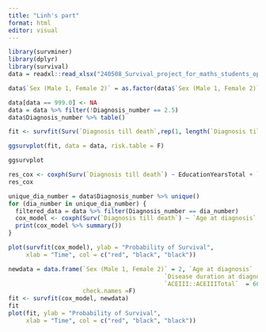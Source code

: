 ```yaml
---
title: "Linh's part"
format: html
editor: visual
---
```


```r
library(survminer)
library(dplyr)
library(survival)
data = readxl::read_xlsx("240508_Survival_project_for_maths_students_opened.xlsx")
```

```r
data$`Sex (Male 1, Female 2)` = as.factor(data$`Sex (Male 1, Female 2)`)
```

```r
data[data == 999.0] <- NA
data = data %>% filter(!Diagnosis_number == 2.5)
data$Diagnosis_number %>% table()
```

```r
fit <- survfit(Surv(`Diagnosis till death`,rep(1, length(`Diagnosis till death`))) ~ Diagnosis_number, data = data)
```

```r
ggsurvplot(fit, data = data, risk.table = F)
```

```r
ggsurvplot
```

```r
res_cox <- coxph(Surv(`Diagnosis till death`) ~ EducationYearsTotal + `Sex (Male 1, Female 2)` + `Disease duration at diagnosis` + `ACEIII::ACEIIITotal`, data =  data, model = TRUE)
res_cox
```

```r
unique_dia_number = data$Diagnosis_number %>% unique()
for (dia_number in unique_dia_number) {
  filtered_data = data %>% filter(Diagnosis_number == dia_number)
  cox_model <- coxph(Surv(`Diagnosis till death`) ~ `Age at diagnosis` + `Sex (Male 1, Female 2)` + `Disease duration at diagnosis` + `ACEIII::ACEIIITotal`, data =  filtered_data, model = TRUE)
  print(cox_model %>% summary())
}
```

```r
plot(survfit(cox_model), ylab = "Probability of Survival",
     xlab = "Time", col = c("red", "black", "black"))
```

```r
newdata = data.frame(`Sex (Male 1, Female 2)` = 2, `Age at diagnosis`  = 80, 
                                            `Disease duration at diagnosis` = 6,
                                            `ACEIII::ACEIIITotal`  = 60, 
                     check.names =F)
fit <- survfit(cox_model, newdata)
fit
plot(fit, ylab = "Probability of Survival",
     xlab = "Time", col = c("red", "black", "black"))
```
